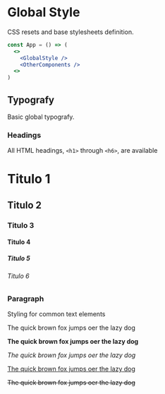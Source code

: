 
<Meta title="Styles/GlobalStyle" component={GlobalStyle} />

# Global Style

CSS resets and base stylesheets definition.

```jsx
const App = () => (
  <>
    <GlobalStyle />
    <OtherComponents />
  <>
)
```

## Typografy

Basic global typografy.

### Headings

All HTML headings, `<h1>` through `<h6>`, are available

<Preview>
  <Story name="Headings">
    <div>
      <h1>Titulo 1</h1>
      <h2>Titulo 2</h2>
      <h3>Titulo 3</h3>
      <h4>Titulo 4</h4>
      <h5>Titulo 5</h5>
      <h6>Titulo 6</h6>
    </div>
  </Story>
</Preview>

### Paragraph

Styling for common text elements

<Preview>
  <Story name="Paragraph">
    <div>
      <p>The quick brown fox jumps oer the lazy dog</p>
      <p>
        <strong>The quick brown fox jumps oer the lazy dog</strong>
      </p>
      <p>
        <em>The quick brown fox jumps oer the lazy dog</em>
      </p>
      <p>
        <u>The quick brown fox jumps oer the lazy dog</u>
      </p>
      <p>
        <s>The quick brown fox jumps oer the lazy dog</s>
      </p>
    </div>
  </Story>
</Preview>
